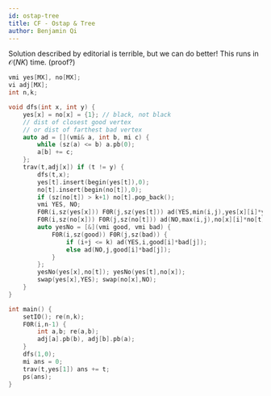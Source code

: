 ```yaml
---
id: ostap-tree
title: CF - Ostap & Tree
author: Benjamin Qi
---
```


Solution described by editorial is terrible, but we can do better! This runs in $\mathcal{O}(NK)$ time. (proof?)

```cpp
vmi yes[MX], no[MX];
vi adj[MX];
int n,k;

void dfs(int x, int y) {
	yes[x] = no[x] = {1}; // black, not black
	// dist of closest good vertex
	// or dist of farthest bad vertex
	auto ad = [](vmi& a, int b, mi c) {
		while (sz(a) <= b) a.pb(0);
		a[b] += c;
	};
	trav(t,adj[x]) if (t != y) {
		dfs(t,x);
		yes[t].insert(begin(yes[t]),0);
		no[t].insert(begin(no[t]),0);
		if (sz(no[t]) > k+1) no[t].pop_back();
		vmi YES, NO;
		F0R(i,sz(yes[x])) F0R(j,sz(yes[t])) ad(YES,min(i,j),yes[x][i]*yes[t][j]);
		F0R(i,sz(no[x])) F0R(j,sz(no[t])) ad(NO,max(i,j),no[x][i]*no[t][j]);
		auto yesNo = [&](vmi good, vmi bad) {
			F0R(i,sz(good)) F0R(j,sz(bad)) {
				if (i+j <= k) ad(YES,i,good[i]*bad[j]);
				else ad(NO,j,good[i]*bad[j]);
			}
		};
		yesNo(yes[x],no[t]); yesNo(yes[t],no[x]);
		swap(yes[x],YES); swap(no[x],NO);
	}
}

int main() {
	setIO(); re(n,k);
	F0R(i,n-1) {
		int a,b; re(a,b);
		adj[a].pb(b), adj[b].pb(a);
	}
	dfs(1,0);
	mi ans = 0;
	trav(t,yes[1]) ans += t;
	ps(ans);
}
```

